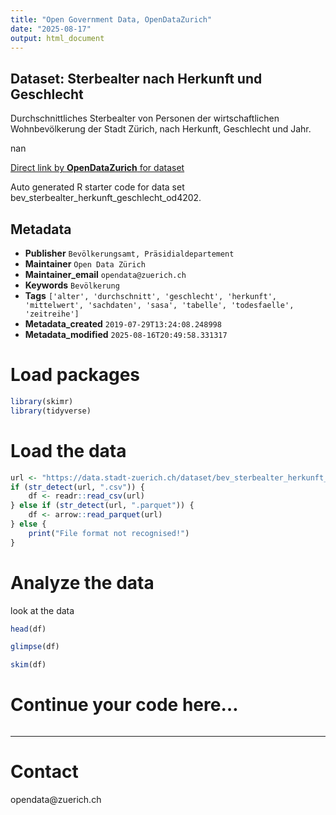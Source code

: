 ```yaml
---
title: "Open Government Data, OpenDataZurich"
date: "2025-08-17"
output: html_document
---
```


## Dataset: Sterbealter nach Herkunft und Geschlecht


Durchschnittliches Sterbealter von Personen der wirtschaftlichen Wohnbevölkerung der Stadt Zürich, nach Herkunft, Geschlecht und Jahr.


nan

[Direct link by **OpenDataZurich** for dataset](https://data.stadt-zuerich.ch/dataset/bev_sterbealter_herkunft_geschlecht_od4202)

Auto generated R starter code for data set bev_sterbealter_herkunft_geschlecht_od4202.

## Metadata

- **Publisher** `Bevölkerungsamt, Präsidialdepartement`
- **Maintainer** `Open Data Zürich`
- **Maintainer_email** `opendata@zuerich.ch`
- **Keywords** `Bevölk­erung`
- **Tags** `['alter', 'durchschnitt', 'geschlecht', 'herkunft', 'mittelwert', 'sachdaten', 'sasa', 'tabelle', 'todesfaelle', 'zeitreihe']`
- **Metadata_created** `2019-07-29T13:24:08.248998`
- **Metadata_modified** `2025-08-16T20:49:58.331317`


# Load packages

```r
library(skimr)
library(tidyverse)
```

# Load the data

```r
url <- "https://data.stadt-zuerich.ch/dataset/bev_sterbealter_herkunft_geschlecht_od4202/download/BEV420OD4202.csv"
if (str_detect(url, ".csv")) {
    df <- readr::read_csv(url)
} else if (str_detect(url, ".parquet")) {
    df <- arrow::read_parquet(url)
} else {
    print("File format not recognised!")
}
```

# Analyze the data

look at the data
```r
head(df)
```

```r
glimpse(df)
```

```r
skim(df)
```

# Continue your code here...

```r

```

------------------------------------------------------------------------

# Contact

opendata@zuerich.ch
